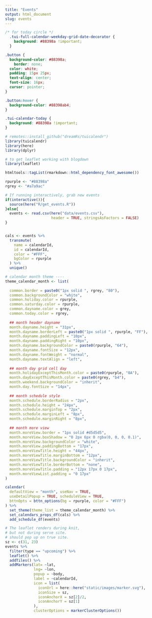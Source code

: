 ```yaml
---
title: "Events"
output: html_document
slug: events
---
```



```css
/* for today circle */
  .tui-full-calendar-weekday-grid-date-decorator {
    background: #88398a !important;
  }

.button {
  background-color: #88398a;
    border: none;
  color: white;
  padding: 15px 25px;
  text-align: center;
  font-size: 16px;
  cursor: pointer;
}

.button:hover {
  background-color: #88398ab4;
}

.tui-calendar-today {
  background: #88398a !important;
}

```


```r
# remotes::install_github("dreamRs/tuicalendr")
library(tuicalendr)
library(here)
library(dplyr)

# to get leaflet working with blogdown
library(leaflet)

htmltools::tagList(rmarkdown::html_dependency_font_awesome())

rpurple <- "#88398a"
rgrey <- "#a7a9ac" 

# If running interactively, grab new events
if(interactive()){
  source(here("R/get_events.R"))
}else{
  events <- read.csv(here("data/events.csv"), 
                     header = TRUE, stringsAsFactors = FALSE)
}


cals <- events %>% 
  transmute(
    name = calendarId,
    id = calendarId,
    color = "#FFF",
    bgColor = rpurple
  ) %>% 
  unique()
```

```r

# calendar month theme ----
theme_calendar_month <- list(
  
  common.border = paste0("1px solid ", rgrey, "80"),
  common.backgroundColor = "white",
  common.holiday.color = rpurple,
  common.saturday.color = rpurple,
  common.dayname.color = grey,
  common.today.color = rgrey,
  
  ## month header dayname
  month.dayname.height = "31px",
  month.dayname.borderLeft = paste0("1px solid ", rpurple, "FF"),
  month.dayname.paddingLeft = "10px",
  month.dayname.paddingRight = "10px",
  month.dayname.backgroundColor = paste0(rpurple, "64"),
  month.dayname.fontSize = "12px",
  month.dayname.fontWeight = "normal",
  month.dayname.textAlign = "left",
  
  ## month day grid cell day
  month.holidayExceptThisMonth.color = paste0(rpurple, "0A"),
  month.dayExceptThisMonth.color = paste0(rgrey, "b4"),
  month.weekend.backgroundColor = "inherit",
  month.day.fontSize = "14px",
  
  ## month schedule style
  month.schedule.borderRadius = "2px",
  month.schedule.height = "24px",
  month.schedule.marginTop = "2px",
  month.schedule.marginLeft = "8px",
  month.schedule.marginRight = "8px",
  
  ## month more view
  month.moreView.border = "1px solid #d5d5d5",
  month.moreView.boxShadow = "0 2px 6px 0 rgba(0, 0, 0, 0.1)",
  month.moreView.backgroundColor = "white",
  month.moreView.paddingBottom = "17px",
  month.moreViewTitle.height = "44px",
  month.moreViewTitle.marginBottom = "12px",
  month.moreViewTitle.backgroundColor = "inherit",
  month.moreViewTitle.borderBottom = "none",
  month.moreViewTitle.padding = "12px 17px 0 17px",
  month.moreViewList.padding = "0 17px"
)
```

```r
calendar(
  defaultView = "month", useNav = TRUE, 
  useDetailPopup = TRUE, scheduleView = TRUE,
  bttnOpts = bttn_options(bg = rpurple, color = "#FFF")
) %>% 
  set_theme(theme_list = theme_calendar_month) %>% 
  set_calendars_props_df(cals) %>% 
  add_schedule_df(events)
```


```r
# The leaflet renders during knit,
# but not during serve site. 
# should pop up on true site.
sz <- c(31, 23)
events %>% 
  filter(type == "upcoming") %>% 
  leaflet() %>% 
  addTiles() %>% 
  addMarkers(lat= ~lat, 
             lng= ~lon,
             popup = ~body, 
             label = ~calendarId, 
             icon = list(
               iconUrl = here::here("static/images/marker.svg"),
               iconSize = sz,
               iconAnchorX = sz[2]/2,
               iconAnchorY = sz[1]
             ),
             clusterOptions = markerClusterOptions())
```






<!-- Not used -->

<!-- ```{r 'calendar-week', include=FALSE} -->
<!-- # calendar week theme ---- -->
<!-- theme_calendar_week <- list( -->

<!--   ## week header dayname -->
<!--   week.dayname.height = "42px", -->
<!--   week.dayname.borderTop = paste0("1px solid ", rgrey, "80"), -->
<!--   week.dayname.borderBottom = paste0("1px solid ", rgrey, "80"), -->
<!--   week.dayname.borderLeft = "inherit", -->
<!--   week.dayname.paddingLeft = "0", -->
<!--   week.dayname.backgroundColor = "inherit", -->
<!--   week.dayname.textAlign = "left", -->
<!--   week.today.color = rgrey, -->
<!--   week.pastDay.color = "#bbb", -->

<!--   ## week vertical panel vpanel -->
<!--   week.vpanelSplitter.border = paste0("1px solid ", rgrey, "80"), -->
<!--   week.vpanelSplitter.height = "3px", -->

<!--   ## week daygrid daygrid -->
<!--   week.daygrid.borderRight = paste0("1px solid ", rgrey, "80"), -->
<!--   week.daygrid.backgroundColor = "inherit", -->

<!--   week.daygridLeft.width = "72px", -->
<!--   week.daygridLeft.backgroundColor = "inherit", -->
<!--   week.daygridLeft.paddingRight = "8px", -->
<!--   week.daygridLeft.borderRight = paste0("1px solid ", rgrey, "80"), -->

<!--   week.today.backgroundColor = paste0(rpurple, "0A"), -->
<!--   week.weekend.backgroundColor = "inherit", -->

<!--   ## week timegrid timegrid -->
<!--   week.timegridLeft.width = "72px", -->
<!--   week.timegridLeft.backgroundColor = "inherit", -->
<!--   week.timegridLeft.borderRight = paste0("1px solid ", rgrey, "80"), -->
<!--   week.timegridLeft.fontSize = "11px", -->
<!--   week.timegridLeftTimezoneLabel.height = "40px", -->
<!--   week.timegridLeftAdditionalTimezone.backgroundColor = "white", -->

<!--   week.timegridOneHour.height = "52px", -->
<!--   week.timegridHalfHour.height = "26px", -->
<!--   week.timegridHalfHour.borderBottom = "none", -->
<!--   week.timegridHorizontalLine.borderBottom = paste0("1px solid ", rgrey, "80"), -->

<!--   week.timegrid.paddingRight = "8px", -->
<!--   week.timegrid.borderRight = paste0("1px solid ", rgrey, "80"), -->
<!--   week.timegridSchedule.borderRadius = "2px", -->
<!--   week.timegridSchedule.paddingLeft = "2px", -->

<!--   week.currentTime.color = paste(rpurple, "E6"), -->
<!--   week.currentTime.fontSize = "11px", -->
<!--   week.currentTime.fontWeight = "normal", -->

<!--   week.pastTime.color = "#bbb", -->
<!--   week.pastTime.fontWeight = "normal", -->

<!--   week.futureTime.color = rgrey, -->
<!--   week.futureTime.fontWeight = "normal", -->

<!--   week.currentTimeLinePast.border = paste("1px solid ", rpurple), -->
<!--   week.currentTimeLineBullet.backgroundColor = "inherit", -->
<!--   week.currentTimeLineToday.border = paste("1px solid ", rpurple), -->
<!--   week.currentTimeLineFuture.border = "none", -->

<!--   ## week daygrid schedule style -->
<!--   week.dayGridSchedule.borderRadius = "2px", -->
<!--   week.dayGridSchedule.height = "24px", -->
<!--   week.dayGridSchedule.marginTop = "2px", -->
<!--   week.dayGridSchedule.marginLeft = "8px", -->
<!--   week.dayGridSchedule.marginRight = "8px" -->
<!-- ) -->
<!-- ``` -->


